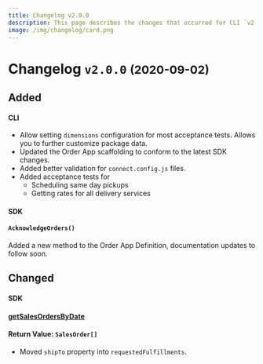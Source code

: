 ```yaml
---
title: Changelog v2.0.0
description: This page describes the changes that occurred for CLI `v2.0.0`.
image: /img/changelog/card.png
---
```


# Changelog `v2.0.0` <small>(2020-09-02)</small>

## Added

#### CLI
* Allow setting `dimensions` configuration for most acceptance tests. Allows you to further customize package data.
* Updated the Order App scaffolding to conform to the latest SDK changes.
* Added better validation for `connect.config.js` files.
* Added acceptance tests for
  * Scheduling same day pickups
  * Getting rates for all delivery services

#### SDK
#### `AcknowledgeOrders()`
Added a new method to the Order App Definition, documentation updates to follow soon.

## Changed

#### SDK
#### [getSalesOrdersByDate](../docs/reference/methods/get-sales-orders-by-date.mdx)
#### Return Value: `SalesOrder[]`
  * Moved `shipTo` property into `requestedFulfillments`.
